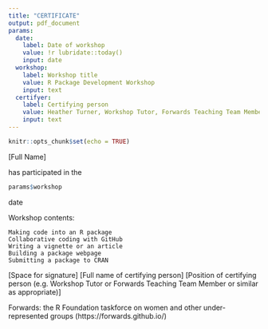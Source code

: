 ```yaml
---
title: "CERTIFICATE"
output: pdf_document
params:
  date: 
    label: Date of workshop
    value: !r lubridate::today() 
    input: date
  workshop:
    label: Workshop title
    value: R Package Development Workshop
    input: text
  certifyer:
    label: Certifying person
    value: Heather Turner, Workshop Tutor, Forwards Teaching Team Member
    input: text
---
```


```r
knitr::opts_chunk$set(echo = TRUE)
```

[Full Name]

has participated in the

```r
params$workshop
```

date

Workshop contents:

    Making code into an R package
    Collaborative coding with GitHub
    Writing a vignette or an article
    Building a package webpage
    Submitting a package to CRAN

[Space for signature]
[Full name of certifying person]
[Position of certifying person (e.g. Workshop Tutor or Forwards Teaching Team Member or similar as appropriate)]

Forwards: the R Foundation taskforce on women and other under-represented groups (https://forwards.github.io/)
